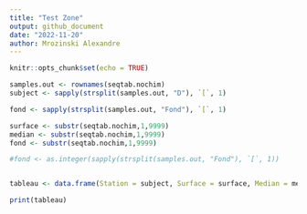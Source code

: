 ```yaml
---
title: "Test Zone"
output: github_document
date: "2022-11-20"
author: Mrozinski Alexandre
---
```


```r
knitr::opts_chunk$set(echo = TRUE)
```

```r
samples.out <- rownames(seqtab.nochim)
subject <- sapply(strsplit(samples.out, "D"), `[`, 1)

fond <- sapply(strsplit(samples.out, "Fond"), `[`, 1)

surface <- substr(seqtab.nochim,1,9999) 
median <- substr(seqtab.nochim,1,9999)
fond <- substr(seqtab.nochim,1,9999)

#fond <- as.integer(sapply(strsplit(samples.out, "Fond"), `[`, 1))


tableau <- data.frame(Station = subject, Surface = surface, Median = median, Fond = fond)

print(tableau)
```

